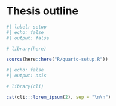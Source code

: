 <!-- &&& title begin &&& -->
# Thesis outline {.unnumbered}
<!-- &&& title end &&& -->

```r
#| label: setup
#| echo: false
#| output: false

# library(here)

source(here::here("R/quarto-setup.R"))
```

```r
#| echo: false
#| output: asis

# library(cli)

cat(cli:::lorem_ipsum(2), sep = "\n\n")
```
